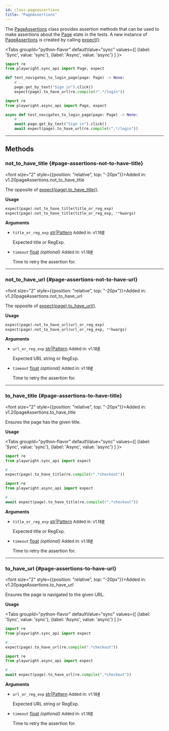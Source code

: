 ```yaml
---
id: class-pageassertions
title: "PageAssertions"
---
```



The [PageAssertions] class provides assertion methods that can be used to make assertions about the [Page] state in the tests. A new instance of [PageAssertions] is created by calling [expect()](/api/class-playwrightassertions.mdx#playwright-assertions-expect-page):

<Tabs
  groupId="python-flavor"
  defaultValue="sync"
  values={[
    {label: 'Sync', value: 'sync'},
    {label: 'Async', value: 'async'}
  ]
}>
<TabItem value="sync">

```py
import re
from playwright.sync_api import Page, expect

def test_navigates_to_login_page(page: Page) -> None:
    # ..
    page.get_by_text("Sign in").click()
    expect(page).to_have_url(re.compile(r".*/login"))
```

</TabItem>
<TabItem value="async">

```py
import re
from playwright.async_api import Page, expect

async def test_navigates_to_login_page(page: Page) -> None:
    # ..
    await page.get_by_text("Sign in").click()
    await expect(page).to_have_url(re.compile(r".*/login"))
```

</TabItem>
</Tabs>


---

## Methods

### not_to_have_title {#page-assertions-not-to-have-title}

<font size="2" style={{position: "relative", top: "-20px"}}>Added in: v1.20</font><x-search>pageAssertions.not_to_have_title</x-search>

The opposite of [expect(page).to_have_title()](/api/class-pageassertions.mdx#page-assertions-to-have-title).

**Usage**

```python
expect(page).not_to_have_title(title_or_reg_exp)
expect(page).not_to_have_title(title_or_reg_exp, **kwargs)
```

**Arguments**
- `title_or_reg_exp` [str]|[Pattern] <font size="2">Added in: v1.18</font><a aria-hidden="true" tabindex="-1" class="list-anchor-link" id="page-assertions-not-to-have-title-option-title-or-reg-exp"/><a href="#page-assertions-not-to-have-title-option-title-or-reg-exp" class="list-anchor">#</a>
  
  Expected title or RegExp.
- `timeout` [float] *(optional)* <font size="2">Added in: v1.18</font><a aria-hidden="true" tabindex="-1" class="list-anchor-link" id="page-assertions-not-to-have-title-option-timeout"/><a href="#page-assertions-not-to-have-title-option-timeout" class="list-anchor">#</a>
  
  Time to retry the assertion for.

---

### not_to_have_url {#page-assertions-not-to-have-url}

<font size="2" style={{position: "relative", top: "-20px"}}>Added in: v1.20</font><x-search>pageAssertions.not_to_have_url</x-search>

The opposite of [expect(page).to_have_url()](/api/class-pageassertions.mdx#page-assertions-to-have-url).

**Usage**

```python
expect(page).not_to_have_url(url_or_reg_exp)
expect(page).not_to_have_url(url_or_reg_exp, **kwargs)
```

**Arguments**
- `url_or_reg_exp` [str]|[Pattern] <font size="2">Added in: v1.18</font><a aria-hidden="true" tabindex="-1" class="list-anchor-link" id="page-assertions-not-to-have-url-option-url-or-reg-exp"/><a href="#page-assertions-not-to-have-url-option-url-or-reg-exp" class="list-anchor">#</a>
  
  Expected URL string or RegExp.
- `timeout` [float] *(optional)* <font size="2">Added in: v1.18</font><a aria-hidden="true" tabindex="-1" class="list-anchor-link" id="page-assertions-not-to-have-url-option-timeout"/><a href="#page-assertions-not-to-have-url-option-timeout" class="list-anchor">#</a>
  
  Time to retry the assertion for.

---

### to_have_title {#page-assertions-to-have-title}

<font size="2" style={{position: "relative", top: "-20px"}}>Added in: v1.20</font><x-search>pageAssertions.to_have_title</x-search>

Ensures the page has the given title.

**Usage**

<Tabs
  groupId="python-flavor"
  defaultValue="sync"
  values={[
    {label: 'Sync', value: 'sync'},
    {label: 'Async', value: 'async'}
  ]
}>
<TabItem value="sync">

```py
import re
from playwright.sync_api import expect

# ...
expect(page).to_have_title(re.compile(r".*checkout"))
```

</TabItem>
<TabItem value="async">

```py
import re
from playwright.async_api import expect

# ...
await expect(page).to_have_title(re.compile(r".*checkout"))
```

</TabItem>
</Tabs>

**Arguments**
- `title_or_reg_exp` [str]|[Pattern] <font size="2">Added in: v1.18</font><a aria-hidden="true" tabindex="-1" class="list-anchor-link" id="page-assertions-to-have-title-option-title-or-reg-exp"/><a href="#page-assertions-to-have-title-option-title-or-reg-exp" class="list-anchor">#</a>
  
  Expected title or RegExp.
- `timeout` [float] *(optional)* <font size="2">Added in: v1.18</font><a aria-hidden="true" tabindex="-1" class="list-anchor-link" id="page-assertions-to-have-title-option-timeout"/><a href="#page-assertions-to-have-title-option-timeout" class="list-anchor">#</a>
  
  Time to retry the assertion for.

---

### to_have_url {#page-assertions-to-have-url}

<font size="2" style={{position: "relative", top: "-20px"}}>Added in: v1.20</font><x-search>pageAssertions.to_have_url</x-search>

Ensures the page is navigated to the given URL.

**Usage**

<Tabs
  groupId="python-flavor"
  defaultValue="sync"
  values={[
    {label: 'Sync', value: 'sync'},
    {label: 'Async', value: 'async'}
  ]
}>
<TabItem value="sync">

```py
import re
from playwright.sync_api import expect

# ...
expect(page).to_have_url(re.compile(".*checkout"))
```

</TabItem>
<TabItem value="async">

```py
import re
from playwright.async_api import expect

# ...
await expect(page).to_have_url(re.compile(".*checkout"))
```

</TabItem>
</Tabs>

**Arguments**
- `url_or_reg_exp` [str]|[Pattern] <font size="2">Added in: v1.18</font><a aria-hidden="true" tabindex="-1" class="list-anchor-link" id="page-assertions-to-have-url-option-url-or-reg-exp"/><a href="#page-assertions-to-have-url-option-url-or-reg-exp" class="list-anchor">#</a>
  
  Expected URL string or RegExp.
- `timeout` [float] *(optional)* <font size="2">Added in: v1.18</font><a aria-hidden="true" tabindex="-1" class="list-anchor-link" id="page-assertions-to-have-url-option-timeout"/><a href="#page-assertions-to-have-url-option-timeout" class="list-anchor">#</a>
  
  Time to retry the assertion for.


[Accessibility]: /api/class-accessibility.mdx "Accessibility"
[APIRequest]: /api/class-apirequest.mdx "APIRequest"
[APIRequestContext]: /api/class-apirequestcontext.mdx "APIRequestContext"
[APIResponse]: /api/class-apiresponse.mdx "APIResponse"
[APIResponseAssertions]: /api/class-apiresponseassertions.mdx "APIResponseAssertions"
[Browser]: /api/class-browser.mdx "Browser"
[BrowserContext]: /api/class-browsercontext.mdx "BrowserContext"
[BrowserType]: /api/class-browsertype.mdx "BrowserType"
[CDPSession]: /api/class-cdpsession.mdx "CDPSession"
[ConsoleMessage]: /api/class-consolemessage.mdx "ConsoleMessage"
[Dialog]: /api/class-dialog.mdx "Dialog"
[Download]: /api/class-download.mdx "Download"
[ElementHandle]: /api/class-elementhandle.mdx "ElementHandle"
[Error]: /api/class-error.mdx "Error"
[FileChooser]: /api/class-filechooser.mdx "FileChooser"
[Frame]: /api/class-frame.mdx "Frame"
[FrameLocator]: /api/class-framelocator.mdx "FrameLocator"
[JSHandle]: /api/class-jshandle.mdx "JSHandle"
[Keyboard]: /api/class-keyboard.mdx "Keyboard"
[Locator]: /api/class-locator.mdx "Locator"
[LocatorAssertions]: /api/class-locatorassertions.mdx "LocatorAssertions"
[Mouse]: /api/class-mouse.mdx "Mouse"
[Page]: /api/class-page.mdx "Page"
[PageAssertions]: /api/class-pageassertions.mdx "PageAssertions"
[Playwright]: /api/class-playwright.mdx "Playwright"
[PlaywrightAssertions]: /api/class-playwrightassertions.mdx "PlaywrightAssertions"
[Request]: /api/class-request.mdx "Request"
[Response]: /api/class-response.mdx "Response"
[Route]: /api/class-route.mdx "Route"
[Selectors]: /api/class-selectors.mdx "Selectors"
[TimeoutError]: /api/class-timeouterror.mdx "TimeoutError"
[Touchscreen]: /api/class-touchscreen.mdx "Touchscreen"
[Tracing]: /api/class-tracing.mdx "Tracing"
[Video]: /api/class-video.mdx "Video"
[WebSocket]: /api/class-websocket.mdx "WebSocket"
[Worker]: /api/class-worker.mdx "Worker"
[Element]: https://developer.mozilla.org/en-US/docs/Web/API/element "Element"
[EvaluationArgument]: /evaluating.mdx#evaluation-argument "EvaluationArgument"
[Promise]: https://developer.mozilla.org/en-US/docs/Web/JavaScript/Reference/Global_Objects/Promise "Promise"
[iterator]: https://developer.mozilla.org/en-US/docs/Web/JavaScript/Reference/Iteration_protocols "Iterator"
[origin]: https://developer.mozilla.org/en-US/docs/Glossary/Origin "Origin"
[selector]: https://developer.mozilla.org/en-US/docs/Web/CSS/CSS_Selectors "selector"
[Serializable]: https://developer.mozilla.org/en-US/docs/Web/JavaScript/Reference/Global_Objects/JSON/stringify#Description "Serializable"
[UIEvent.detail]: https://developer.mozilla.org/en-US/docs/Web/API/UIEvent/detail "UIEvent.detail"
[UnixTime]: https://en.wikipedia.org/wiki/Unix_time "Unix Time"
[xpath]: https://developer.mozilla.org/en-US/docs/Web/XPath "xpath"

[Any]: https://docs.python.org/3/library/typing.html#typing.Any "Any"
[bool]: https://docs.python.org/3/library/stdtypes.html "bool"
[bytes]: https://docs.python.org/3/library/stdtypes.html#bytes "bytes"
[Callable]: https://docs.python.org/3/library/typing.html#typing.Callable "Callable"
[EventContextManager]: https://docs.python.org/3/reference/datamodel.html#context-managers "Event context manager"
[EventEmitter]: https://pyee.readthedocs.io/en/latest/#pyee.BaseEventEmitter "EventEmitter"
[Exception]: https://docs.python.org/3/library/exceptions.html#Exception "Exception"
[Dict]: https://docs.python.org/3/library/typing.html#typing.Dict "Dict"
[float]: https://docs.python.org/3/library/stdtypes.html#numeric-types-int-float-complex "float"
[int]: https://docs.python.org/3/library/stdtypes.html#numeric-types-int-float-complex "int"
[List]: https://docs.python.org/3/library/typing.html#typing.List "List"
[NoneType]: https://docs.python.org/3/library/constants.html#None "None"
[Pattern]: https://docs.python.org/3/library/re.html "Pattern"
[URL]: https://en.wikipedia.org/wiki/URL "URL"
[pathlib.Path]: https://realpython.com/python-pathlib/ "pathlib.Path"
[str]: https://docs.python.org/3/library/stdtypes.html#text-sequence-type-str "str"
[Union]: https://docs.python.org/3/library/typing.html#typing.Union "Union"

[all available image tags]: https://mcr.microsoft.com/en-us/product/playwright/python/about "all available image tags"
[Docker Hub]: https://hub.docker.com/_/microsoft-playwright-python "Docker Hub"
[Dockerfile.focal]: https://github.com/microsoft/playwright-python/blob/main/utils/docker/Dockerfile.focal "Dockerfile.focal"
